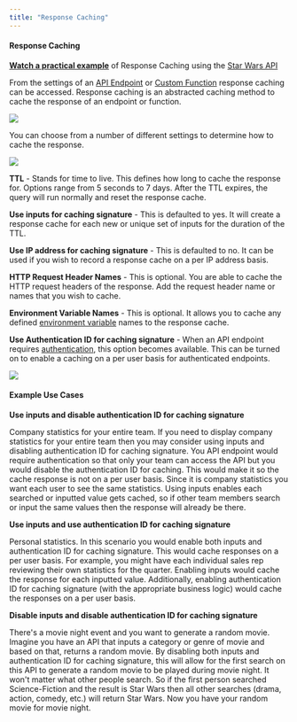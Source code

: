 ```yaml
---
title: "Response Caching"
---
```


#### Response Caching

[**Watch a practical example**](https://youtu.be/TTQky7FqRQE) of Response Caching using the [Star Wars API](https://swapi.dev/)

From the settings of an [API Endpoint](/the-function-stack/building-with-visual-development/apis) or [Custom Function](/the-function-stack/functions/custom-functions) response caching can be accessed. Response caching is an abstracted caching method to cache the response of an endpoint or function.

<Frame caption="">
  <img src="/images/9ca99cc0-image.jpeg" />
</Frame>

You can choose from a number of different settings to determine how to cache the response.

<Frame caption="">
  <img src="/images/3217a5bd-image.jpeg" />
</Frame>

**TTL** - Stands for time to live. This defines how long to cache the response for. Options range from 5 seconds to 7 days. After the TTL expires, the query will run normally and reset the response cache.

**Use inputs for caching signature** - This is defaulted to yes. It will create a response cache for each new or unique set of inputs for the duration of the TTL.

**Use IP address for caching signature** - This is defaulted to no. It can be used if you wish to record a response cache on a per IP address basis.

**HTTP Request Header Names** - This is optional. You are able to cache the HTTP request headers of the response. Add the request header name or names that you wish to cache.

**Environment Variable Names** - This is optional. It allows you to cache any defined [environment variable](/what-xano-includes/workspace/settings/environment-variables) names to the response cache.

**Use Authentication ID for caching signature** - When an API endpoint requires [authentication](/building-features/authentication-sign-up-and-log-in/authentication), this option becomes available. This can be turned on to enable a caching on a per user basis for authenticated endpoints.

<Frame caption="">
  <img src="/images/47674a30-image.jpeg" />
</Frame>

#### Example Use Cases

**Use inputs and disable authentication ID for caching signature**

Company statistics for your entire team. If you need to display company statistics for your entire team then you may consider using inputs and disabling authentication ID for caching signature. You API endpoint would require authentication so that only your team can access the API but you would disable the authentication ID for caching. This would make it so the cache response is not on a per user basis. Since it is company statistics you want each user to see the same statistics. Using inputs enables each searched or inputted value gets cached, so if other team members search or input the same values then the response will already be there.

**Use inputs and use authentication ID for caching signature**

Personal statistics. In this scenario you would enable both inputs and authentication ID for caching signature. This would cache responses on a per user basis. For example, you might have each individual sales rep reviewing their own statistics for the quarter. Enabling inputs would cache the response for each inputted value. Additionally, enabling authentication ID for caching signature (with the appropriate business logic) would cache the responses on a per user basis.

**Disable inputs and disable authentication ID for caching signature**

There's a movie night event and you want to generate a random movie. Imagine you have an API that inputs a category or genre of movie and based on that, returns a random movie. By disabling both inputs and authentication ID for caching signature, this will allow for the first search on this API to generate a random movie to be played during movie night. It won't matter what other people search. So if the first person searched Science-Fiction and the result is Star Wars then all other searches (drama, action, comedy, etc.) will return Star Wars. Now you have your random movie for movie night.


